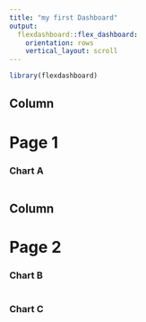 ---
title: "my first Dashboard"
output: 
  flexdashboard::flex_dashboard:
    orientation: rows
    vertical_layout: scroll
---

```{r setup, include=FALSE}
library(flexdashboard)
```

Column {data-width=650}
-----------------------------------------------------------------------
Page 1
==============================================================

### Chart A

```{r}

```

Column {.tabset}
-----------------------------------------------------------------------
Page 2
=========================================================

### Chart B

```{r}

```

### Chart C

```{r}

```

